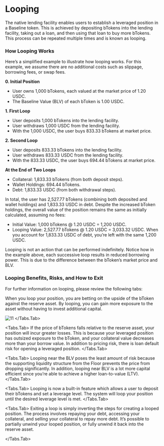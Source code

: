 
# Looping
The native lending facility enables users to establish a leveraged position in a Baseline token. This is achieved by depositing bTokens into the lending facility, taking out a loan, and then using that loan to buy more bTokens. This process can be repeated multiple times and is known as looping.

### How Looping Works
Here’s a simplified example to illustrate how looping works. For this example, we assume there are no additional costs such as slippage, borrowing fees, or swap fees.

**0. Initial Position**
- User owns 1,000 bTokens, each valued at the market price of 1.20 USDC.
- The Baseline Value (BLV) of each bToken is 1.00 USDC.

**1. First Loop**
- User deposits 1,000 bTokens into the lending facility.
- User withdraws 1,000 USDC from the lending facility.
- With the 1,000 USDC, the user buys 833.33 bTokens at market price.

**2. Second Loop**
- User deposits 833.33 bTokens into the lending facility.
- User withdraws 833.33 USDC from the lending facility.
- With the 833.33 USDC, the user buys 694.44 bTokens at market price.

**At the End of Two Loops**
- Collateral: 1,833.33 bTokens (from both deposit steps).
- Wallet Holdings: 694.44 bTokens.
- Debt: 1,833.33 USDC (from both withdrawal steps).

In total, the user has 2,527.77 bTokens (combining both deposited and wallet holdings) and 1,833.33 USDC in debt. Despite the increased bToken holdings, the overall value of the position remains the same as initially calculated, assuming no fees:

- Initial Value: 1,000 bTokens @ 1.20 USDC = 1,200 USDC.
- Looping Value: 2,527.77 bTokens @ 1.20 USDC = 3,033.32 USDC. When you account for 1,833.33 USDC of debt, you’re left with the same 1,200 USDC.

<Callout type="info" emoji="">
Looping is not an action that can be performed indefinitely. Notice how in the example above, each successive loop results in reduced borrowing power. This is due to the difference between the bToken’s market price and BLV. 
</Callout>

### Looping Benefits, Risks, and How to Exit
For further information on looping, please review the following tabs:

<Callout emoji="">
<Tabs items={['Looping Benefits', 'Looping Risks', 'When to Loop', 'How to Loop', 'How to Exit a Loop']}>
  <Tabs.Tab>
   When you loop your position, you are betting on the upside of the bToken against the reserve asset. By looping, you can gain more exposure to the asset without having to invest additional capital. 

   ![11](/assets/11.png)
  </Tabs.Tab>

  <Tabs.Tab>
   If the price of bTokens falls relative to the reserve asset, your position will incur greater losses. This is because your leveraged position has outsized exposure to the bToken, and your collateral value decreases more than your borrow value. In addition to pricing risk, there is loan default risk for opening a leveraged position.
  </Tabs.Tab>

  <Tabs.Tab>
   Looping near the BLV poses the least amount of risk because the supporting liquidity structure from the Floor prevents the price from dropping significantly. In addition, looping near BLV is a lot more capital efficient since you’re able to achieve a higher loan-to-value (LTV).
  </Tabs.Tab>

  <Tabs.Tab>
   Looping is now a built-in feature which allows a user to deposit their bTokens and set a leverage level. The system will loop your position until the desired leverage level is met.
  </Tabs.Tab>

  <Tabs.Tab>
  Exiting a loop is simply inverting the steps for creating a looped position. The process involves repaying your debt, accessing your collateral, and selling your collateral to repay more debt. It’s possible to partially unwind your looped position, or fully unwind it back into the reserve asset.

  </Tabs.Tab>
</Tabs>
</Callout>

